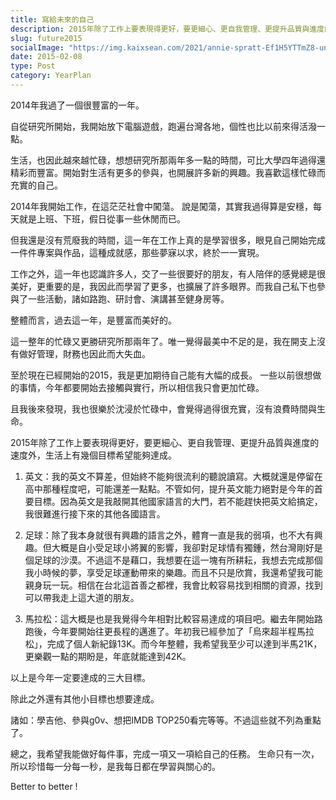 ```yaml
---
title: 寫給未來的自己
description: 2015年除了工作上要表現得更好，要更細心、更自我管理、更提升品質與進度的速度外，生活上有幾個目標希望能夠達成。
slug: future2015
socialImage: "https://img.kaixsean.com/2021/annie-spratt-Ef1H5YTTmZ8-unsplash.jpg"
date: 2015-02-08
type: Post
category: YearPlan
---
```


2014年我過了一個很豐富的一年。

自從研究所開始，我開始放下電腦遊戲，跑遍台灣各地，個性也比以前來得活潑一點。

生活，也因此越來越忙碌，想想研究所那兩年多一點的時間，可比大學四年過得還精彩而豐富。開始對生活有更多的參與，也開展許多新的興趣。我喜歡這樣忙碌而充實的自己。

2014年我開始工作，在這茫茫社會中闖蕩。 說是闖蕩，其實我過得算是安穩，每天就是上班、下班，假日從事一些休閒而已。

但我還是沒有荒廢我的時間，這一年在工作上真的是學習很多，眼見自己開始完成一件件專案與作品，這種成就感，那些夢寐以求，終於一一實現。

工作之外，這一年也認識許多人，交了一些很要好的朋友，有人陪伴的感覺總是很美好，更重要的是，我因此而學習了更多，也擴展了許多眼界。而我自己私下也參與了一些活動，諸如路跑、研討會、演講甚至健身房等。 

整體而言，過去這一年，是豐富而美好的。

這一整年的忙碌又更勝研究所那兩年了。唯一覺得最美中不足的是，我在開支上沒有做好管理，財務也因此而大失血。

至於現在已經開始的2015，我是更加期待自己能有大幅的成長。
一些以前很想做的事情，今年都要開始去接觸與實行，所以相信我只會更加忙碌。

且我後來發現，我也很樂於沈浸於忙碌中，會覺得過得很充實，沒有浪費時間與生命。 

2015年除了工作上要表現得更好，要更細心、更自我管理、更提升品質與進度的速度外，生活上有幾個目標希望能夠達成。

 1. 英文：我的英文不算差，但始終不能夠很流利的聽說讀寫。大概就還是停留在高中那種程度吧，可能還差一點點。不管如何，提升英文能力絕對是今年的首要目標。因為英文是我敲開其他國家語言的大門，若不能趕快把英文給搞定，我很難進行接下來的其他各國語言。 

2. 足球：除了我本身就很有興趣的語言之外，體育一直是我的弱項，也不大有興趣。但大概是自小受足球小將翼的影響，我卻對足球情有獨鍾，然台灣剛好是個足球的沙漠。不過這不是藉口，我想要在這一塊有所耕耘，我想去完成那個我小時候的夢，享受足球運動帶來的樂趣。而且不只是欣賞，我還希望我可能親身玩一玩。相信在台北這首善之都裡，我會比較容易找到相關的資源，找到可以帶我走上這大道的朋友。 

3. 馬拉松：這大概是也是我覺得今年相對比較容易達成的項目吧。繼去年開始路跑後，今年要開始往更長程的邁進了。年初我已經參加了「烏來超半程馬拉松」，完成了個人新紀錄13K。而今年整體，我希望我至少可以達到半馬21K，更樂觀一點的期盼是，年底就能達到42K。 

以上是今年一定要達成的三大目標。

除此之外還有其他小目標也想要達成。

諸如：學吉他、參與g0v、想把IMDB TOP250看完等等。不過這些就不列為重點了。

總之，我希望我能做好每件事，完成一項又一項給自己的任務。
生命只有一次，所以珍惜每一分每一秒，是我每日都在學習與關心的。

Better to better !